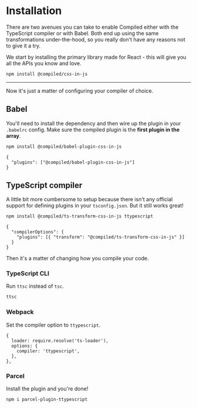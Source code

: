 # Installation

There are two avenues you can take to enable Compiled either with the TypeScript compiler or with Babel.
Both end up using the same transformations under-the-hood,
so you really don't have any reasons not to give it a try.

We start by installing the primary library made for React -
this will give you all the APIs you know and love.

```bash
npm install @compiled/css-in-js
```

---

Now it's just a matter of configuring your compiler of choice.

## Babel

You'll need to install the dependency and then wire up the plugin in your `.babelrc` config.
Make sure the compiled plugin is the **first plugin in the array**.

```bash
npm install @compiled/babel-plugin-css-in-js
```

```
{
  "plugins": ["@compiled/babel-plugin-css-in-js"]
}
```

## TypeScript compiler

A little bit more cumbersome to setup because there isn't any official support for defining plugins in your `tsconfig.json`.
But it still works great!

```bash
npm install @compiled/ts-transform-css-in-js ttypescript
```

```
{
  "compilerOptions": {
    "plugins": [{ "transform": "@compiled/ts-transform-css-in-js" }]
  }
}
```

Then it's a matter of changing how you compile your code.

### TypeScript CLI

Run `ttsc` instead of `tsc`.

```diff
ttsc
```

### Webpack

Set the compiler option to `ttypescript`.

```
{
  loader: require.resolve('ts-loader'),
  options: {
    compiler: 'ttypescript',
  },
},
```

### Parcel

Install the plugin and you're done!

```bash
npm i parcel-plugin-ttypescript
```
